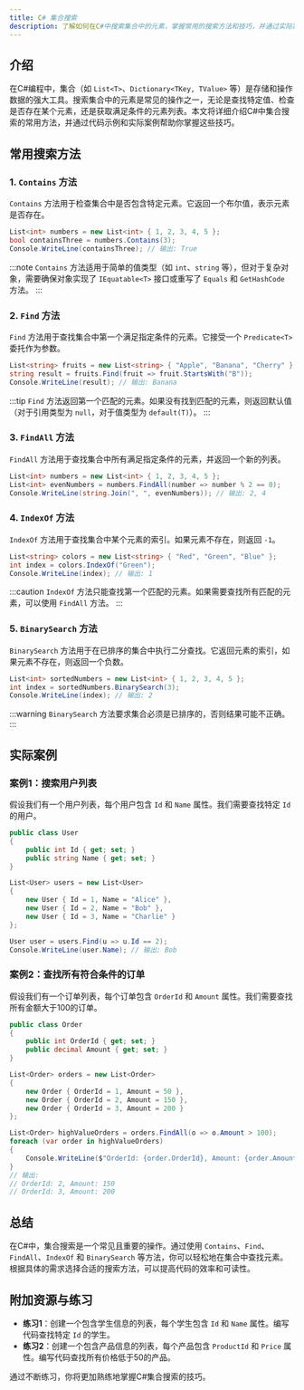 ```yaml
---
title: C# 集合搜索
description: 了解如何在C#中搜索集合中的元素，掌握常用的搜索方法和技巧，并通过实际案例加深理解。
---
```


## 介绍

在C#编程中，集合（如 `List<T>`、`Dictionary<TKey, TValue>` 等）是存储和操作数据的强大工具。搜索集合中的元素是常见的操作之一，无论是查找特定值、检查是否存在某个元素，还是获取满足条件的元素列表。本文将详细介绍C#中集合搜索的常用方法，并通过代码示例和实际案例帮助你掌握这些技巧。

## 常用搜索方法

### 1. `Contains` 方法

`Contains` 方法用于检查集合中是否包含特定元素。它返回一个布尔值，表示元素是否存在。

```csharp
List<int> numbers = new List<int> { 1, 2, 3, 4, 5 };
bool containsThree = numbers.Contains(3);
Console.WriteLine(containsThree); // 输出: True
```

:::note
`Contains` 方法适用于简单的值类型（如 `int`、`string` 等），但对于复杂对象，需要确保对象实现了 `IEquatable<T>` 接口或重写了 `Equals` 和 `GetHashCode` 方法。
:::

### 2. `Find` 方法

`Find` 方法用于查找集合中第一个满足指定条件的元素。它接受一个 `Predicate<T>` 委托作为参数。

```csharp
List<string> fruits = new List<string> { "Apple", "Banana", "Cherry" };
string result = fruits.Find(fruit => fruit.StartsWith("B"));
Console.WriteLine(result); // 输出: Banana
```

:::tip
`Find` 方法返回第一个匹配的元素。如果没有找到匹配的元素，则返回默认值（对于引用类型为 `null`，对于值类型为 `default(T)`）。
:::

### 3. `FindAll` 方法

`FindAll` 方法用于查找集合中所有满足指定条件的元素，并返回一个新的列表。

```csharp
List<int> numbers = new List<int> { 1, 2, 3, 4, 5 };
List<int> evenNumbers = numbers.FindAll(number => number % 2 == 0);
Console.WriteLine(string.Join(", ", evenNumbers)); // 输出: 2, 4
```

### 4. `IndexOf` 方法

`IndexOf` 方法用于查找集合中某个元素的索引。如果元素不存在，则返回 `-1`。

```csharp
List<string> colors = new List<string> { "Red", "Green", "Blue" };
int index = colors.IndexOf("Green");
Console.WriteLine(index); // 输出: 1
```

:::caution
`IndexOf` 方法只能查找第一个匹配的元素。如果需要查找所有匹配的元素，可以使用 `FindAll` 方法。
:::

### 5. `BinarySearch` 方法

`BinarySearch` 方法用于在已排序的集合中执行二分查找。它返回元素的索引，如果元素不存在，则返回一个负数。

```csharp
List<int> sortedNumbers = new List<int> { 1, 2, 3, 4, 5 };
int index = sortedNumbers.BinarySearch(3);
Console.WriteLine(index); // 输出: 2
```

:::warning
`BinarySearch` 方法要求集合必须是已排序的，否则结果可能不正确。
:::

## 实际案例

### 案例1：搜索用户列表

假设我们有一个用户列表，每个用户包含 `Id` 和 `Name` 属性。我们需要查找特定 `Id` 的用户。

```csharp
public class User
{
    public int Id { get; set; }
    public string Name { get; set; }
}

List<User> users = new List<User>
{
    new User { Id = 1, Name = "Alice" },
    new User { Id = 2, Name = "Bob" },
    new User { Id = 3, Name = "Charlie" }
};

User user = users.Find(u => u.Id == 2);
Console.WriteLine(user.Name); // 输出: Bob
```

### 案例2：查找所有符合条件的订单

假设我们有一个订单列表，每个订单包含 `OrderId` 和 `Amount` 属性。我们需要查找所有金额大于100的订单。

```csharp
public class Order
{
    public int OrderId { get; set; }
    public decimal Amount { get; set; }
}

List<Order> orders = new List<Order>
{
    new Order { OrderId = 1, Amount = 50 },
    new Order { OrderId = 2, Amount = 150 },
    new Order { OrderId = 3, Amount = 200 }
};

List<Order> highValueOrders = orders.FindAll(o => o.Amount > 100);
foreach (var order in highValueOrders)
{
    Console.WriteLine($"OrderId: {order.OrderId}, Amount: {order.Amount}");
}
// 输出:
// OrderId: 2, Amount: 150
// OrderId: 3, Amount: 200
```

## 总结

在C#中，集合搜索是一个常见且重要的操作。通过使用 `Contains`、`Find`、`FindAll`、`IndexOf` 和 `BinarySearch` 等方法，你可以轻松地在集合中查找元素。根据具体的需求选择合适的搜索方法，可以提高代码的效率和可读性。

## 附加资源与练习

- **练习1**：创建一个包含学生信息的列表，每个学生包含 `Id` 和 `Name` 属性。编写代码查找特定 `Id` 的学生。
- **练习2**：创建一个包含产品信息的列表，每个产品包含 `ProductId` 和 `Price` 属性。编写代码查找所有价格低于50的产品。

通过不断练习，你将更加熟练地掌握C#集合搜索的技巧。